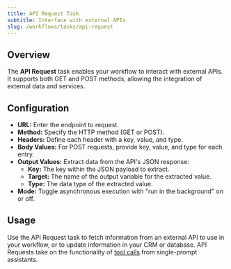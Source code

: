 ```yaml
---
title: API Request Task
subtitle: Interface with external APIs
slug: /workflows/tasks/api-request
---
```


## Overview

The **API Request** task enables your workflow to interact with external APIs. It supports both GET and POST methods, allowing the integration of external data and services.

## Configuration

- **URL:** Enter the endpoint to request.
- **Method:** Specify the HTTP method (GET or POST).
- **Headers:** Define each header with a key, value, and type.
- **Body Values:** For POST requests, provide key, value, and type for each entry.
- **Output Values:** Extract data from the API's JSON response:
  - **Key:** The key within the JSON payload to extract.
  - **Target:** The name of the output variable for the extracted value.
  - **Type:** The data type of the extracted value.
- **Mode:** Toggle asynchronous execution with "run in the background" on or off.

## Usage

Use the API Request task to fetch information from an external API to use in your workflow, or to update information in your CRM or database. API Requests take on the functionality of [tool calls](/tools/introduction) from single-prompt assistants.